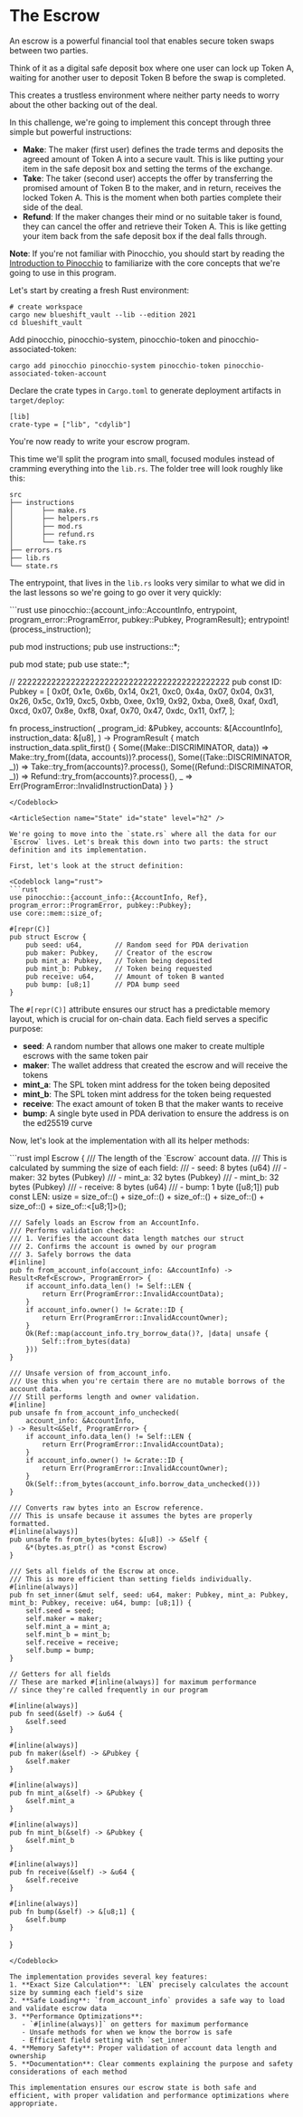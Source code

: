 # The Escrow

An escrow is a powerful financial tool that enables secure token swaps between two parties.

Think of it as a digital safe deposit box where one user can lock up Token A, waiting for another user to deposit Token B before the swap is completed.

This creates a trustless environment where neither party needs to worry about the other backing out of the deal.

In this challenge, we're going to implement this concept through three simple but powerful instructions:
- **Make**: The maker (first user) defines the trade terms and deposits the agreed amount of Token A into a secure vault. This is like putting your item in the safe deposit box and setting the terms of the exchange.
- **Take**: The taker (second user) accepts the offer by transferring the promised amount of Token B to the maker, and in return, receives the locked Token A. This is the moment when both parties complete their side of the deal.
- **Refund**: If the maker changes their mind or no suitable taker is found, they can cancel the offer and retrieve their Token A. This is like getting your item back from the safe deposit box if the deal falls through.

**Note**: If you're not familiar with Pinocchio, you should start by reading the [Introduction to Pinocchio](learn.blueshift.gg/en/courses/introduction-to-pinocchio) to familiarize with the core concepts that we're going to use in this program.

<ArticleSection name="Installation" id="installation" level="h2" />

Let's start by creating a fresh Rust environment:

```
# create workspace
cargo new blueshift_vault --lib --edition 2021
cd blueshift_vault
```

Add pinocchio, pinocchio-system, pinocchio-token and pinocchio-associated-token:

```
cargo add pinocchio pinocchio-system pinocchio-token pinocchio-associated-token-account
```

Declare the crate types in `Cargo.toml` to generate deployment artifacts in `target/deploy`:

```
[lib]
crate-type = ["lib", "cdylib"]
```

You're now ready to write your escrow program.

<ArticleSection name="Template" id="template" level="h2" />

This time we'll split the program into small, focused modules instead of cramming everything into the `lib.rs`. The folder tree will look roughly like this:

```
src
├── instructions
│       ├── make.rs
│       ├── helpers.rs
│       ├── mod.rs
│       ├── refund.rs
│       └── take.rs
├── errors.rs
├── lib.rs
└── state.rs
```

The entrypoint, that lives in the `lib.rs` looks very similar to what we did in the last lessons so we're going to go over it very quickly:

<Codeblock lang="rust">
```rust
use pinocchio::{account_info::AccountInfo, entrypoint, program_error::ProgramError, pubkey::Pubkey, ProgramResult};
entrypoint!(process_instruction);

pub mod instructions;
pub use instructions::*;

pub mod state;
pub use state::*;

// 22222222222222222222222222222222222222222222
pub const ID: Pubkey = [
    0x0f, 0x1e, 0x6b, 0x14, 0x21, 0xc0, 0x4a, 0x07,
    0x04, 0x31, 0x26, 0x5c, 0x19, 0xc5, 0xbb, 0xee,
    0x19, 0x92, 0xba, 0xe8, 0xaf, 0xd1, 0xcd, 0x07,
    0x8e, 0xf8, 0xaf, 0x70, 0x47, 0xdc, 0x11, 0xf7,
];

fn process_instruction(
    _program_id: &Pubkey,
    accounts: &[AccountInfo],
    instruction_data: &[u8],
) -> ProgramResult {
    match instruction_data.split_first() {
        Some((Make::DISCRIMINATOR, data)) => Make::try_from((data, accounts))?.process(),
        Some((Take::DISCRIMINATOR, _)) => Take::try_from(accounts)?.process(),
        Some((Refund::DISCRIMINATOR, _)) => Refund::try_from(accounts)?.process(),
        _ => Err(ProgramError::InvalidInstructionData)
    }
}
```
</Codeblock>

<ArticleSection name="State" id="state" level="h2" />

We're going to move into the `state.rs` where all the data for our `Escrow` lives. Let's break this down into two parts: the struct definition and its implementation.

First, let's look at the struct definition:

<Codeblock lang="rust">
```rust
use pinocchio::{account_info::{AccountInfo, Ref}, program_error::ProgramError, pubkey::Pubkey};
use core::mem::size_of;

#[repr(C)]
pub struct Escrow {
    pub seed: u64,        // Random seed for PDA derivation
    pub maker: Pubkey,    // Creator of the escrow
    pub mint_a: Pubkey,   // Token being deposited
    pub mint_b: Pubkey,   // Token being requested
    pub receive: u64,     // Amount of token B wanted
    pub bump: [u8;1]      // PDA bump seed
}
```
</Codeblock>

The `#[repr(C)]` attribute ensures our struct has a predictable memory layout, which is crucial for on-chain data. Each field serves a specific purpose:
- **seed**: A random number that allows one maker to create multiple escrows with the same token pair
- **maker**: The wallet address that created the escrow and will receive the tokens
- **mint_a**: The SPL token mint address for the token being deposited
- **mint_b**: The SPL token mint address for the token being requested
- **receive**: The exact amount of token B that the maker wants to receive
- **bump**: A single byte used in PDA derivation to ensure the address is on the ed25519 curve

Now, let's look at the implementation with all its helper methods:

<Codeblock lang="rust">
```rust
impl Escrow {
    /// The length of the `Escrow` account data.
    /// This is calculated by summing the size of each field:
    /// - seed: 8 bytes (u64)
    /// - maker: 32 bytes (Pubkey)
    /// - mint_a: 32 bytes (Pubkey)
    /// - mint_b: 32 bytes (Pubkey)
    /// - receive: 8 bytes (u64)
    /// - bump: 1 byte ([u8;1])
    pub const LEN: usize = size_of::<u64>()
        + size_of::<Pubkey>()
        + size_of::<Pubkey>()
        + size_of::<Pubkey>()
        + size_of::<u64>()
        + size_of::<[u8;1]>();

    /// Safely loads an Escrow from an AccountInfo.
    /// Performs validation checks:
    /// 1. Verifies the account data length matches our struct
    /// 2. Confirms the account is owned by our program
    /// 3. Safely borrows the data
    #[inline]
    pub fn from_account_info(account_info: &AccountInfo) -> Result<Ref<Escrow>, ProgramError> {
        if account_info.data_len() != Self::LEN {
            return Err(ProgramError::InvalidAccountData);
        }
        if account_info.owner() != &crate::ID {
            return Err(ProgramError::InvalidAccountOwner);
        }
        Ok(Ref::map(account_info.try_borrow_data()?, |data| unsafe {
            Self::from_bytes(data)
        }))
    }

    /// Unsafe version of from_account_info.
    /// Use this when you're certain there are no mutable borrows of the account data.
    /// Still performs length and owner validation.
    #[inline]
    pub unsafe fn from_account_info_unchecked(
        account_info: &AccountInfo,
    ) -> Result<&Self, ProgramError> {
        if account_info.data_len() != Self::LEN {
            return Err(ProgramError::InvalidAccountData);
        }
        if account_info.owner() != &crate::ID {
            return Err(ProgramError::InvalidAccountOwner);
        }
        Ok(Self::from_bytes(account_info.borrow_data_unchecked()))
    }

    /// Converts raw bytes into an Escrow reference.
    /// This is unsafe because it assumes the bytes are properly formatted.
    #[inline(always)]
    pub unsafe fn from_bytes(bytes: &[u8]) -> &Self {
        &*(bytes.as_ptr() as *const Escrow)
    }

    /// Sets all fields of the Escrow at once.
    /// This is more efficient than setting fields individually.
    #[inline(always)]
    pub fn set_inner(&mut self, seed: u64, maker: Pubkey, mint_a: Pubkey, mint_b: Pubkey, receive: u64, bump: [u8;1]) {
        self.seed = seed;
        self.maker = maker;
        self.mint_a = mint_a;
        self.mint_b = mint_b;
        self.receive = receive;
        self.bump = bump;
    }

    // Getters for all fields
    // These are marked #[inline(always)] for maximum performance
    // since they're called frequently in our program

    #[inline(always)]
    pub fn seed(&self) -> &u64 {
        &self.seed
    }

    #[inline(always)]
    pub fn maker(&self) -> &Pubkey {
        &self.maker
    }

    #[inline(always)]
    pub fn mint_a(&self) -> &Pubkey {
        &self.mint_a
    }

    #[inline(always)]
    pub fn mint_b(&self) -> &Pubkey {
        &self.mint_b
    }

    #[inline(always)]
    pub fn receive(&self) -> &u64 {
        &self.receive
    }

    #[inline(always)]
    pub fn bump(&self) -> &[u8;1] {
        &self.bump
    }
}
```
</Codeblock>

The implementation provides several key features:
1. **Exact Size Calculation**: `LEN` precisely calculates the account size by summing each field's size
2. **Safe Loading**: `from_account_info` provides a safe way to load and validate escrow data
3. **Performance Optimizations**:
   - `#[inline(always)]` on getters for maximum performance
   - Unsafe methods for when we know the borrow is safe
   - Efficient field setting with `set_inner`
4. **Memory Safety**: Proper validation of account data length and ownership
5. **Documentation**: Clear comments explaining the purpose and safety considerations of each method

This implementation ensures our escrow state is both safe and efficient, with proper validation and performance optimizations where appropriate.
